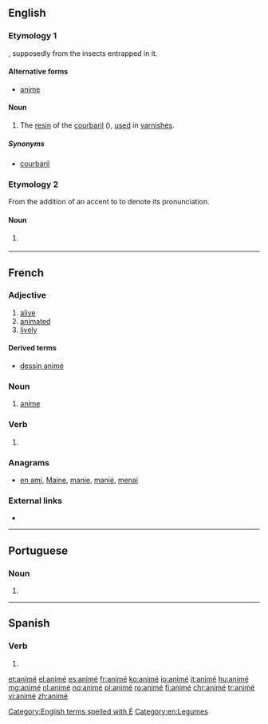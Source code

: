 ==English==
===Etymology 1===
{{wikipedia|Hymenaea courbaril}}
{{borrowing|fr|animé||[[animated]]|lang=en}}, supposedly from the insects entrapped in it.

====Alternative forms====
* {{qualifier|improper}} [[anime]]

====Noun====
{{en-noun|-}}

# The [[resin]] of the [[courbaril]] ({{taxlink|Hymenaea courbaril|species|noshow=1}}), [[use]]d in [[varnish]]es.
=====Synonyms=====
* {{qualifier|dated}} [[courbaril]]

===Etymology 2===
From the addition of an accent to {{term|anime}} to denote its pronunciation.

====Noun====
{{en-noun|-|s}}

# {{context|informal}} {{alternative spelling of|anime|lang=en}}

[[Category:English terms spelled with É]]
[[Category:en:Legumes]]

----

==French==

===Adjective===
{{fr-adj}}

# [[alive]]
# [[animated]]
# [[lively]]

====Derived terms====
* [[dessin animé]]

===Noun===
{{fr-noun|m}}

# [[anime#English|anime]]

===Verb===
{{fr-past participle}}

# {{past participle of|animer|lang=fr|nocat=1}}

===Anagrams===
* [[en ami#French|en ami]], [[Maine#French|Maine]], [[manie#French|manie]], [[manié#French|manié]], [[menai#French|menai]]

===External links===
* {{R:TLFi}}

----

==Portuguese==

===Noun===
{{pt-noun|m|s}}

# {{alternative form of|anime|lang=pt}}

----

==Spanish==

===Verb===
{{es-verb-form}}

# {{es-verb form of|ending=ar|mood=indicative|tense=preterite|pers=1|number=singular|animar}}

[[et:animé]]
[[el:animé]]
[[es:animé]]
[[fr:animé]]
[[ko:animé]]
[[io:animé]]
[[it:animé]]
[[hu:animé]]
[[mg:animé]]
[[nl:animé]]
[[no:animé]]
[[pl:animé]]
[[ro:animé]]
[[fi:animé]]
[[chr:animé]]
[[tr:animé]]
[[vi:animé]]
[[zh:animé]]